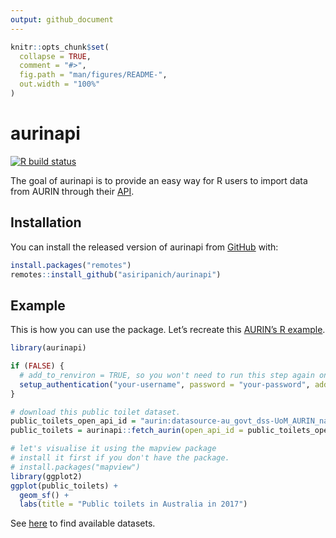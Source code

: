 ```yaml
---
output: github_document
---
```


<!-- README.md is generated from README.Rmd. Please edit that file -->

```r
knitr::opts_chunk$set(
  collapse = TRUE,
  comment = "#>",
  fig.path = "man/figures/README-",
  out.width = "100%"
)
```

# aurinapi

<!-- badges: start -->
[![R build status](https://github.com/asiripanich/aurinapi/workflows/R-CMD-check/badge.svg)](https://github.com/asiripanich/aurinapi/actions)
<!-- badges: end -->

The goal of aurinapi is to provide an easy way for R users to import data from AURIN through their [API](https://aurin.org.au/resources/aurin-apis/aurin-open-api-and-r/).

## Installation

You can install the released version of aurinapi from [GitHub](https://github.com/asiripanich/aurinapi) with:

``` r
install.packages("remotes")
remotes::install_github("asiripanich/aurinapi")
```

## Example

This is how you can use the package. Let's recreate this [AURIN's R example](https://aurin.org.au/resources/aurin-apis/aurin-open-api-and-r/).

```r
library(aurinapi)

if (FALSE) {
  # add_to_renviron = TRUE, so you won't need to run this step again on current machine.
  setup_authentication("your-username", password = "your-password", add_to_renviron = T)  
}

# download this public toilet dataset.
public_toilets_open_api_id = "aurin:datasource-au_govt_dss-UoM_AURIN_national_public_toilets_2017"
public_toilets = aurinapi::fetch_aurin(open_api_id = public_toilets_open_api_id)

# let's visualise it using the mapview package
# install it first if you don't have the package.
# install.packages("mapview")
library(ggplot2)
ggplot(public_toilets) +
  geom_sf() +
  labs(title = "Public toilets in Australia in 2017")
```

See [here](https://data.aurin.org.au/group/aurin-api) to find available datasets.
